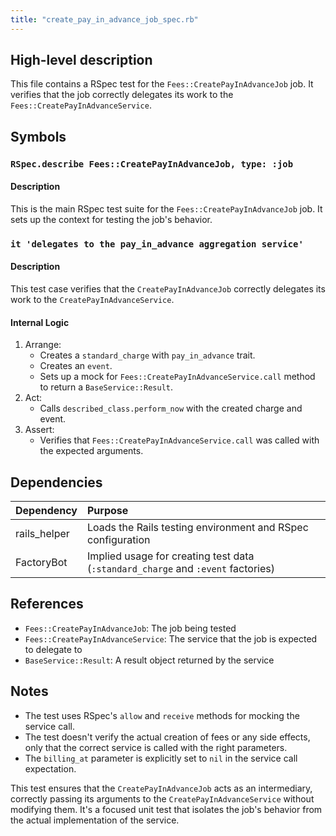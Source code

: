 ```yaml
---
title: "create_pay_in_advance_job_spec.rb"
---
```


## High-level description
This file contains a RSpec test for the `Fees::CreatePayInAdvanceJob` job. It verifies that the job correctly delegates its work to the `Fees::CreatePayInAdvanceService`.

## Symbols

### `RSpec.describe Fees::CreatePayInAdvanceJob, type: :job`
#### Description
This is the main RSpec test suite for the `Fees::CreatePayInAdvanceJob` job. It sets up the context for testing the job's behavior.

### `it 'delegates to the pay_in_advance aggregation service'`
#### Description
This test case verifies that the `CreatePayInAdvanceJob` correctly delegates its work to the `CreatePayInAdvanceService`.

#### Internal Logic
1. Arrange:
   - Creates a `standard_charge` with `pay_in_advance` trait.
   - Creates an `event`.
   - Sets up a mock for `Fees::CreatePayInAdvanceService.call` method to return a `BaseService::Result`.
2. Act:
   - Calls `described_class.perform_now` with the created charge and event.
3. Assert:
   - Verifies that `Fees::CreatePayInAdvanceService.call` was called with the expected arguments.

## Dependencies
| Dependency | Purpose |
|:-----------|:--------|
| rails_helper | Loads the Rails testing environment and RSpec configuration |
| FactoryBot | Implied usage for creating test data (`:standard_charge` and `:event` factories) |

## References
- `Fees::CreatePayInAdvanceJob`: The job being tested
- `Fees::CreatePayInAdvanceService`: The service that the job is expected to delegate to
- `BaseService::Result`: A result object returned by the service

## Notes
- The test uses RSpec's `allow` and `receive` methods for mocking the service call.
- The test doesn't verify the actual creation of fees or any side effects, only that the correct service is called with the right parameters.
- The `billing_at` parameter is explicitly set to `nil` in the service call expectation.

This test ensures that the `CreatePayInAdvanceJob` acts as an intermediary, correctly passing its arguments to the `CreatePayInAdvanceService` without modifying them. It's a focused unit test that isolates the job's behavior from the actual implementation of the service.